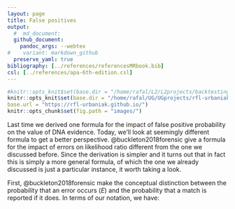 ```yaml
---
layout: page
title: False positives
output:
  #  md_document:
  github_document:
    pandoc_args: --webtex
#    variant: markdown_github
  preserve_yaml: true
bibliography: [../references/referencesMRbook.bib]
csl: [../references/apa-6th-edition.csl]
---
```


```r
#knitr::opts_knit$set(base.dir = "/home/rafal/L2/L2projects/backtesting",
knitr::opts_knit$set(base.dir = "/home/rafal/UG/UGprojects/rfl-urbaniak.github.io",
base.url = "https://rfl-urbaniak.github.io/")
knitr::opts_chunk$set(fig.path = "images/")
```


Last time we derived one formula for the impact of false positive probability on the value of DNA evidence. Today, we'll look at seemingly different formula to get a better perspective.
                                                                                                 @buckleton2018forensic give a  formula for
the impact of errors on likelihood ratio different from the one we discussed before. Since the derivation is simpler and it turns out that in fact this is simply a more general formula, of which the one we already discussed is just a particular instance, it worth taking a look.


First, @buckleton2018forensic make the conceptual distinction between the probability that an error occurs ($E$) and the probability that a match is reported if it does. In terms of our notation, we have:
